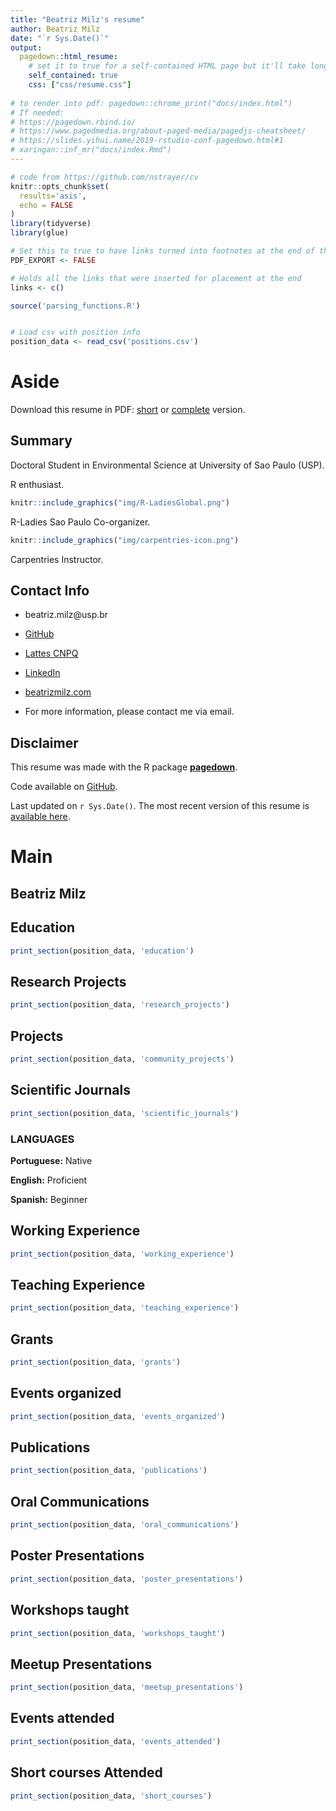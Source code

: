 ```yaml
---
title: "Beatriz Milz's resume"
author: Beatriz Milz
date: "`r Sys.Date()`"
output:
  pagedown::html_resume:
    # set it to true for a self-contained HTML page but it'll take longer to render
    self_contained: true
    css: ["css/resume.css"]
    
# to render into pdf: pagedown::chrome_print("docs/index.html")
# If needed:
# https://pagedown.rbind.io/
# https://www.pagedmedia.org/about-paged-media/pagedjs-cheatsheet/
# https://slides.yihui.name/2019-rstudio-conf-pagedown.html#1
# xaringan::inf_mr("docs/index.Rmd")
---
```

```r
# code from https://github.com/nstrayer/cv
knitr::opts_chunk$set(
  results='asis', 
  echo = FALSE
)
library(tidyverse)
library(glue)

# Set this to true to have links turned into footnotes at the end of the document
PDF_EXPORT <- FALSE

# Holds all the links that were inserted for placement at the end
links <- c()

source('parsing_functions.R')


# Load csv with position info
position_data <- read_csv('positions.csv')

```


Aside
================================================================================
<i class="fas fa-download"></i> Download this resume in PDF: [short](https://beatrizmilz.github.io/resume/resume.pdf) or
[complete](https://beatrizmilz.github.io/resume/index.pdf) version.

Summary {#summary}
--------------------------------------------------------------------------------
<i class="fas fa-graduation-cap"></i> Doctoral Student in Environmental Science at University of Sao Paulo (USP).

<i class="fab fa-r-project"></i> R enthusiast. 

```r
knitr::include_graphics("img/R-LadiesGlobal.png")
```
R-Ladies Sao Paulo Co-organizer. 

```r
knitr::include_graphics("img/carpentries-icon.png")
```
Carpentries Instructor.

Contact Info {#contact}
--------------------------------------------------------------------------------

- <i class="fa fa-envelope"></i> beatriz.milz@usp.br

- <i class="fa fa-github"></i> [GitHub](https://github.com/beatrizmilz)

- <i class="fa fa-external-link-alt"></i> [Lattes CNPQ](http://lattes.cnpq.br/5150665880581477) 

- <i class="fa fa-linkedin"></i> [LinkedIn](https://br.linkedin.com/in/beatrizmilz) 
- <i class="fa fa-home"></i> [beatrizmilz.com](https://beatrizmilz.com)

- For more information, please contact me via email.

Disclaimer {#disclaimer}
--------------------------------------------------------------------------------

This resume was made with the R package [**pagedown**](https://github.com/rstudio/pagedown).

Code available on <i class="fa fa-github"></i>  [GitHub](https://github.com/beatrizmilz/resume). 

Last updated on `r Sys.Date()`. The most recent version of this resume is [available here](https://beatrizmilz.github.io/resume/index.pdf). 

Main
================================================================================

Beatriz Milz {#title}
--------------------------------------------------------------------------------

Education {data-icon=graduation-cap data-concise=true}
--------------------------------------------------------------------------------

```r
print_section(position_data, 'education')
```


Research Projects {data-icon=laptop}
--------------------------------------------------------------------------------

```r
print_section(position_data, 'research_projects')
```


Projects {data-icon=share-alt .break-after-me}
--------------------------------------------------------------------------------
```r
print_section(position_data, 'community_projects')
```


Scientific Journals {data-icon=book }
--------------------------------------------------------------------------------

```r
print_section(position_data, 'scientific_journals')
```

::: aside

### LANGUAGES 

**Portuguese:** Native

**English:** Proficient

**Spanish:** Beginner
:::

Working Experience {data-icon=briefcase}
--------------------------------------------------------------------------------

```r
print_section(position_data, 'working_experience')
```


Teaching Experience {data-icon=chalkboard-teacher}
--------------------------------------------------------------------------------

```r
print_section(position_data, 'teaching_experience')
```


Grants {data-icon=award}
--------------------------------------------------------------------------------

```r
print_section(position_data, 'grants')
```


Events organized {data-icon=calendar-check}
--------------------------------------------------------------------------------

```r
print_section(position_data, 'events_organized')
```


Publications {data-icon=book-open} 
--------------------------------------------------------------------------------

```r
print_section(position_data, 'publications')
```


Oral Communications {data-icon=chalkboard-teacher}
--------------------------------------------------------------------------------

```r
print_section(position_data, 'oral_communications')
```


Poster Presentations {data-icon=calendar-check}
--------------------------------------------------------------------------------

```r
print_section(position_data, 'poster_presentations')
```



Workshops taught {data-icon=chalkboard-teacher} 
--------------------------------------------------------------------------------

```r
print_section(position_data, 'workshops_taught')
```


Meetup Presentations {data-icon=meetup} 
--------------------------------------------------------------------------------

```r
print_section(position_data, 'meetup_presentations')
```


Events attended {data-icon=calendar-check} 
--------------------------------------------------------------------------------

```r
print_section(position_data, 'events_attended')
```

Short courses Attended {data-icon=book} 
--------------------------------------------------------------------------------

```r
print_section(position_data, 'short_courses')
```

